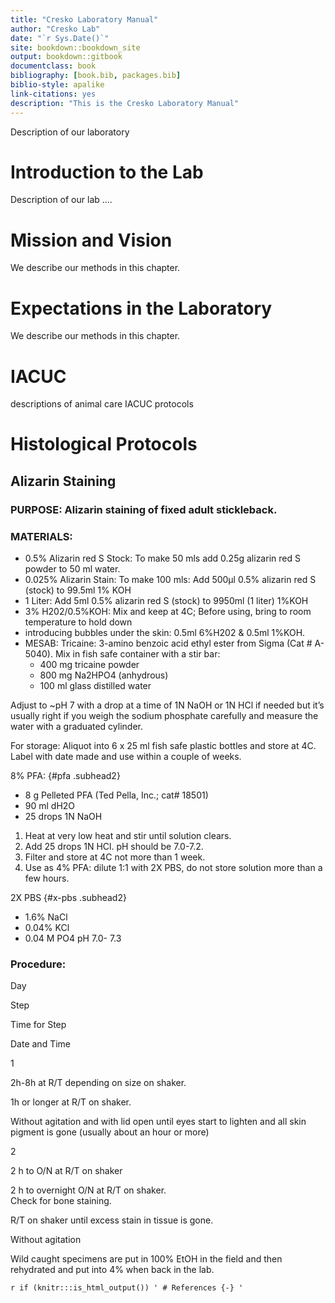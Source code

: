 ```yaml
--- 
title: "Cresko Laboratory Manual"
author: "Cresko Lab"
date: "`r Sys.Date()`"
site: bookdown::bookdown_site
output: bookdown::gitbook
documentclass: book
bibliography: [book.bib, packages.bib]
biblio-style: apalike
link-citations: yes
description: "This is the Cresko Laboratory Manual"
---
```


Description of our laboratory

<!--chapter:end:index.Rmd-->

# Introduction to the Lab

Description of our lab ....

<!--chapter:end:01-intro.Rmd-->

# Mission and Vision

We describe our methods in this chapter.

<!--chapter:end:02-mission_vision.Rmd-->

# Expectations in the Laboratory

We describe our methods in this chapter.

<!--chapter:end:03-expectations.Rmd-->

# IACUC

descriptions of animal care IACUC protocols


<!--chapter:end:04-IACUC.Rmd-->

# Histological Protocols
## Alizarin Staining

### PURPOSE: Alizarin staining of fixed adult stickleback.

### MATERIALS:

- 0.5% Alizarin red S Stock: To make 50 mls add 0.25g alizarin red S powder to 50 ml water.
- 0.025% Alizarin Stain: To make 100 mls: Add 500µl 0.5% alizarin red S (stock) to 99.5ml 1% KOH
- 1 Liter: Add 5ml 0.5% alizarin red S (stock) to 9950ml (1 liter) 1%KOH
- 3% H202/0.5%KOH: Mix and keep at 4C; Before using, bring to room temperature to hold down
- introducing bubbles under the skin: 0.5ml 6%H202 & 0.5ml 1%KOH.
- MESAB: Tricaine: 3-amino benzoic acid ethyl ester from Sigma (Cat \# A-5040). Mix in fish safe container with a stir bar:
	-   400 mg tricaine powder
	-   800 mg Na2HPO4 (anhydrous)
	-   100 ml glass distilled water

Adjust to \~pH 7 with a drop at a time of 1N NaOH or 1N HCl if needed
but it's usually right if you weigh the sodium phosphate carefully and
measure the water with a graduated cylinder.

For storage: Aliquot into 6 x 25 ml fish safe plastic bottles and store
at 4C. Label with date made and use within a couple of weeks.

8% PFA: {#pfa .subhead2}

-   8 g Pelleted PFA (Ted Pella, Inc.; cat\# 18501)
-   90 ml dH2O
-   25 drops 1N NaOH

1.  Heat at very low heat and stir until solution clears.
2.  Add 25 drops 1N HCl. pH should be 7.0-7.2.
3.  Filter and store at 4C not more than 1 week.
4.  Use as 4% PFA: dilute 1:1 with 2X PBS, do not store solution more
    than a few hours.

2X PBS {#x-pbs .subhead2}

-   1.6% NaCl
-   0.04% KCl
-   0.04 M PO4 pH 7.0- 7.3


### Procedure:


Day

Step

Time for Step

Date and Time

1

2h-8h at R/T depending on size on shaker.

1h or longer at R/T on shaker.

Without agitation and with lid open until eyes start to lighten and all
skin pigment is gone (usually about an hour or more)


2

2 h to O/N at R/T on shaker


2 h to overnight O/N at R/T on shaker.\
Check for bone staining.


R/T on shaker until excess stain in tissue is gone.


Without agitation

Wild caught specimens are put in 100% EtOH in the field and then
rehydrated and put into 4% when back in the lab.

<!--chapter:end:05-protocols.Rmd-->

`r if (knitr:::is_html_output()) '
# References {-}
'`

<!--chapter:end:06-references.Rmd-->

